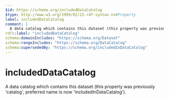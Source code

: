 ```yaml
---
$id: https://schema.org/includedDataCatalog
$type: http://www.w3.org/1999/02/22-rdf-syntax-ns#Property
label: includedDataCatalog
comment: |
  A data catalog which contains this dataset (this property was previously 'catalog', preferred name is now 'includedInDataCatalog').
rdfs:label: "includedDataCatalog"
schema:domainIncludes: "https://schema.org/Dataset"
schema:rangeIncludes: "https://schema.org/DataCatalog"
schema:supersededBy: "https://schema.org/includedInDataCatalog"
---
```


# includedDataCatalog

A data catalog which contains this dataset (this property was previously 'catalog', preferred name is now 'includedInDataCatalog').

